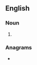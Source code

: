 {{also|hotlines}}
==English==

===Noun===
{{head|en|noun plural form}}

# {{plural of|hot line|lang=en}}

===Anagrams===
* {{anagrams|en|Holstein|holstein|neoliths}}